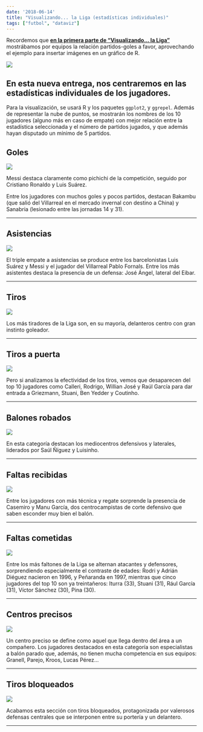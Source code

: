 ---
date: '2018-06-14'
title: "Visualizando... la Liga (estadísticas individuales)"
tags: ["futbol", "dataviz"]
---

Recordemos que **[en la primera parte de "Visualizando… la Liga"](/posts/20180524_vis_laliga)** mostrábamos por equipos la relación partidos-goles a favor, aprovechando el ejemplo para insertar imágenes en un gráfico de R.  

![](\posts\images\2018\20180614_vis_laliga\GF_Pt.svg)

## En esta nueva entrega, nos centraremos en las estadísticas individuales de los jugadores.  

Para la visualización, se usará R y los paquetes `ggplot2`, y `ggrepel`. Además de representar la nube de puntos, se mostrarán
los nombres de los 10 jugadores (alguno más en caso de empate) con mejor relación
entre la estadística seleccionada y el número de partidos jugados, y que además
hayan disputado un mínimo de 5 partidos.

## **Goles**

![](\posts\images\2018\20180614_vis_laliga\01.svg)

Messi destaca claramente como pichichi de la competición, seguido por Cristiano Ronaldo y Luis Suárez.

Entre los jugadores con muchos goles y pocos partidos, destacan Bakambu (que salió del Villarreal en el mercado invernal con destino a China) y Sanabria (lesionado entre las jornadas 14 y 31).

-------

## **Asistencias**

![](\posts\images\2018\20180614_vis_laliga\02.svg)

El triple empate a asistencias se produce entre los barcelonistas Luis Suárez y Messi y el jugador del Villarreal Pablo Fornals. Entre los más asistentes destaca la presencia de un defensa: José Ángel, lateral del Eibar.

-------

## **Tiros**

![](\posts\images\2018\20180614_vis_laliga\03.svg)

Los más tiradores de la Liga son, en su mayoría, delanteros centro con gran instinto goleador.

-------

## **Tiros a puerta**

![](\posts\images\2018\20180614_vis_laliga\04.svg)

Pero si analizamos la efectividad de los tiros, vemos que desaparecen del top 10 jugadores como Calleri, Rodrigo, Willian José y Raúl García para dar entrada a Griezmann, Stuani, Ben Yedder y Coutinho.

-------

## **Balones robados**

![](\posts\images\2018\20180614_vis_laliga\05.svg)


En esta categoría destacan los mediocentros defensivos y laterales, liderados por Saúl Ñíguez y Luisinho.

-------

## **Faltas recibidas**

![](\posts\images\2018\20180614_vis_laliga\07.svg)

Entre los jugadores con más técnica y regate sorprende la presencia de Casemiro y Manu García, dos centrocampistas de corte defensivo que saben esconder muy bien el balón.

-------

## **Faltas cometidas**

![](\posts\images\2018\20180614_vis_laliga\08.svg)

Entre los más faltones de la Liga se alternan atacantes y defensores, sorprendiendo especialmente el contraste de edades: Rodri y Adrián Diéguez nacieron en 1996, y Peñaranda en 1997, mientras que cinco jugadores del top 10 son ya treintañeros: Iturra (33), Stuani (31), Rául García (31), Víctor Sánchez (30), Pina (30).

-------

## **Centros precisos**

![](\posts\images\2018\20180614_vis_laliga\10.svg)

Un centro preciso se define como aquel que llega dentro del área a un compañero. Los jugadores destacados en esta categoría son especialistas a balón parado que, además, no tienen mucha competencia en sus equipos: Granell, Parejo, Kroos, Lucas Pérez…

------- 

## **Tiros bloqueados**

![](\posts\images\2018\20180614_vis_laliga\12.svg)

Acabamos esta sección con tiros bloqueados, protagonizada por valerosos defensas centrales que se interponen entre su portería y un delantero.

-------